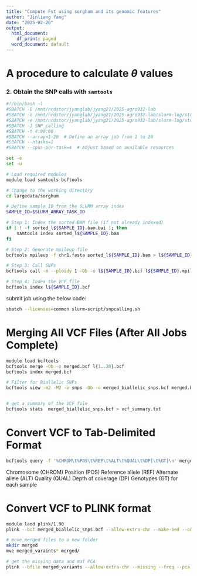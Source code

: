 ```yaml
---
title: "Compute Fst using sorghum and its genomic features"
author: "Jinliang Yang"
date: "2025-02-26"
output:
  html_document:
    df_print: paged
  word_document: default
---
```



# A procedure to calculate $\theta$ values

### 2. Obtain the SNP calls  with `samtools`

```bash
#!/bin/bash -l
#SBATCH -D /mnt/nrdstor/jyanglab/jyang21/2025-agro932-lab
#SBATCH -o /mnt/nrdstor/jyanglab/jyang21/2025-agro932-lab/slurm-log/stdout-%A_%a.txt
#SBATCH -e /mnt/nrdstor/jyanglab/jyang21/2025-agro932-lab/slurm-log/stderr-%A_%a.txt
#SBATCH -J SNP_calling
#SBATCH -t 4:00:00
#SBATCH --array=1-20  # Define an array job from 1 to 20
#SBATCH --ntasks=1
#SBATCH --cpus-per-task=4  # Adjust based on available resources

set -e
set -u

# Load required modules
module load samtools bcftools

# Change to the working directory
cd largedata/sorghum

# Define sample ID from the SLURM array index
SAMPLE_ID=$SLURM_ARRAY_TASK_ID

# Step 1: Index the sorted BAM file (if not already indexed)
if [ ! -f sorted_l${SAMPLE_ID}.bam.bai ]; then
    samtools index sorted_l${SAMPLE_ID}.bam
fi

# Step 2: Generate mpileup file
bcftools mpileup -f chr1.fasta sorted_l${SAMPLE_ID}.bam > l${SAMPLE_ID}.mpileup

# Step 3: Call SNPs
bcftools call -m --ploidy 1 -Ob -o l${SAMPLE_ID}.bcf l${SAMPLE_ID}.mpileup

# Step 4: Index the VCF file
bcftools index l${SAMPLE_ID}.bcf

```

submit job using the below code:

```bash
sbatch --licenses=common slurm-script/snpcalling.sh
```


# Merging All VCF Files (After All Jobs Complete)

```bash
module load bcftools
bcftools merge -Ob -o merged.bcf l{1..20}.bcf
bcftools index merged.bcf

# Filter for Biallelic SNPs
bcftools view -m2 -M2 -v snps -Ob -o merged_biallelic_snps.bcf merged.bcf


# get a summary of the VCF file
bcftools stats  merged_biallelic_snps.bcf > vcf_summary.txt
```


# Convert VCF to Tab-Delimited Format

```bash
bcftools query -f '%CHROM\t%POS\t%REF\t%ALT\t%QUAL\t%DP[\t%GT]\n' merged_biallelic_snps.bcf > snp_calls.txt
```
Chromosome (CHROM)
Position (POS)
Reference allele (REF)
Alternate allele (ALT)
Quality (QUAL)
Depth of coverage (DP)
Genotypes (GT) for each sample

# Convert VCF to PLINK format

```bash
module laod plink/1.90
plink --bcf merged_biallelic_snps.bcf --allow-extra-chr --make-bed --out merged_variants

# move merged files to a new folder
mkdir merged
mve merged_varaints* merged/

# get the missing data and maf PCA
plink --bfile merged_variants --allow-extra-chr --missing --freq --pca 20 --out merged_variants

```





